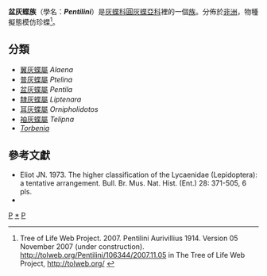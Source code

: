 {{NoteTA
|G1=Butterfly
}}
{{Automatic taxobox
| taxon = Pentilini
| authority = Aurivillius, 1914
| image = Pentila amenaida1.JPG
| image_width = 250px
| image_caption = [[阿盆灰蝶|阿盆灰蝶]]<br />''Pentila amenaida''
| type_genus = [[盆灰蝶屬|盆灰蝶屬]]<br />''Pentila''
| type_genus_authority = Westwood, [1851]
| subdivision_ranks = 屬
| subdivision = 有7個屬，詳見正文。
| synonyms = * 盆灰蝶亞科 ''Lipteninae''
}}

'''盆灰蝶族'''（學名：'''''Pentilini'''''）是[[灰蝶科|灰蝶科]][[圓灰蝶亞科|圓灰蝶亞科]]裡的一個[[族_(生物)|族]]。分佈於[[非洲|非洲]]，物種擬態模仿珍蝶<ref>Tree of Life Web Project. 2007. Pentilini Aurivillius 1914. Version 05 November 2007 (under construction). http://tolweb.org/Pentilini/106344/2007.11.05 in The Tree of Life Web Project, http://tolweb.org/ {{Wayback|url=http://tolweb.org/ |date=20110515100516 }}</ref>。

== 分類 ==
* [[翼灰蝶屬|翼灰蝶屬]] ''Alaena''
* [[普灰蝶屬|普灰蝶屬]] ''Ptelina''
* [[盆灰蝶屬|盆灰蝶屬]] ''Pentila''
* [[隸灰蝶屬|隸灰蝶屬]] ''Liptenara''
* [[耳灰蝶屬|耳灰蝶屬]] ''Ornipholidotos''
* [[袖灰蝶屬|袖灰蝶屬]] ''Telipna''
* ''[[Torbenia|Torbenia]]''

== 參考文獻 ==
<references/>
* Eliot JN. 1973. The higher classification of the Lycaenidae (Lepidoptera): a tentative arrangement. Bull. Br. Mus. Nat. Hist. (Ent.) 28: 371-505, 6 pls.
* {{Cite book | author = 寿建新 周尧 李宇飞 | title = 世界蝴蝶分類名錄 | location = 中國 | publisher = 陝西科學技術出版社 | date = 2006-04-01 | ISBN = 9787536936768 | language= zh-hans }}

{{Commons category|Pentilini}}

{{圓灰蝶亞科}}

{{Taxonbar}}
[[Category:_1914年描述的分类群|P]]
[[Category:盆灰蝶族|*]]
[[Category:圓灰蝶亞科|P]]